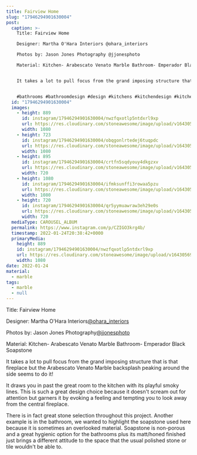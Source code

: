```yaml
---
title: Fairview Home
slug: "17946294901630004"
post:
  caption: >-
    Title: Fairview Home

    Designer: Martha O'Hara Interiors @ohara_interiors 

    Photos by: Jason Jones Photography @jjonesphoto 

    Material: Kitchen- Arabescato Venato Marble Bathroom- Emperador Black Soapstone


    It takes a lot to pull focus from the grand imposing structure that is that fireplace but the Arabescato Venato Marble backsplash peaking around the side seems to do it. It draws you in past the great room to the kitchen with its playful smoky lines. This is such a great design choice because it doesn't scream out for attention but garners it by evoking a feeling and tempting you to look away from the central fireplace. There is great stone selection throughout this project another use we wanted to highlight is the soapstone in the bathroom. Soapstone is non-porous and a great hygienic option for the bathroom plus its matt honed finished just brings a different attitude to the bathroom than the usual polished stone or tile.


    #bathrooms #bathroomdesign #design #kitchens #kitchendesign #kitchensofinsta #bathroomsofinsta #interiordesign #stonedesign #naturalstone #backsplash #fireplaces #fireplacestone #interiordesigner #sexykitchen #kitchencounter #kitchencountertops
  id: "17946294901630004"
  images:
    - height: 889
      id: instagram/17946294901630004/nwzfqxotlp5ntdxrl9xp
      url: https://res.cloudinary.com/stoneawesome/image/upload/v1643056941/instagram/17946294901630004/nwzfqxotlp5ntdxrl9xp.jpg
      width: 1080
    - height: 723
      id: instagram/17946294901630004/obqgonlrtedej6tuqpdc
      url: https://res.cloudinary.com/stoneawesome/image/upload/v1643056942/instagram/17946294901630004/obqgonlrtedej6tuqpdc.jpg
      width: 1080
    - height: 895
      id: instagram/17946294901630004/crtfn5sqdyouy4dkgzxv
      url: https://res.cloudinary.com/stoneawesome/image/upload/v1643056942/instagram/17946294901630004/crtfn5sqdyouy4dkgzxv.jpg
      width: 720
    - height: 1080
      id: instagram/17946294901630004/ifmksunffi3rowaa5pzu
      url: https://res.cloudinary.com/stoneawesome/image/upload/v1643056943/instagram/17946294901630004/ifmksunffi3rowaa5pzu.jpg
      width: 1080
    - height: 720
      id: instagram/17946294901630004/qr5yymuawraw3eh29e0s
      url: https://res.cloudinary.com/stoneawesome/image/upload/v1643056944/instagram/17946294901630004/qr5yymuawraw3eh29e0s.jpg
      width: 720
  mediaType: CAROUSEL_ALBUM
  permalink: https://www.instagram.com/p/CZIGO3krg4b/
  timestamp: 2022-01-24T20:38:42+0000
  primaryMedia:
    height: 889
    id: instagram/17946294901630004/nwzfqxotlp5ntdxrl9xp
    url: https://res.cloudinary.com/stoneawesome/image/upload/v1643056941/instagram/17946294901630004/nwzfqxotlp5ntdxrl9xp.jpg
    width: 1080
date: 2022-01-24
material:
  - marble
tags:
  - marble
  - null
---
```

Title: Fairview Home

Designer: Martha O'Hara Interiors[@ohara_interiors](https://www.instagram.com/ohara_interiors)

Photos by: Jason Jones Photography[@jjonesphoto](https://www.instagram.com/jjonesphoto)

Material: Kitchen- Arabescato Venato Marble Bathroom- Emperador Black Soapstone

It takes a lot to pull focus from the grand imposing structure that is that fireplace but the Arabescato Venato Marble backsplash peaking around the side seems to do it!

It draws you in past the great room to the kitchen with its playful smoky lines. This is such a great design choice because it doesn't scream out for attention but garners it by evoking a feeling and tempting you to look away from the central fireplace. 

There is in fact great stone selection throughout this project. Another example is in the bathroom, we wanted to highlight the soapstone used here because it is sometimes an overlooked material. Soapstone is non-porous and a great hygienic option for the bathrooms plus its matt/honed finished just brings a different attitude to the space that the usual polished stone or tile wouldn't be able to.